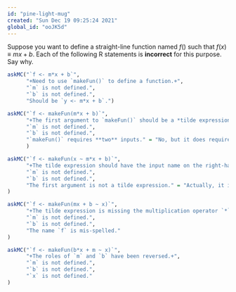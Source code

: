 ```yaml
---
id: "pine-light-mug"
created: "Sun Dec 19 09:25:24 2021"
global_id: "ooJK5d"
---
```


Suppose you want to define a straight-line function named $f()$ such that $f(x)\equiv m x + b$. Each of the following R statements is **incorrect** for this purpose. Say why.

```r
askMC("`f <- m*x + b`",
      "+Need to use `makeFun()` to define a function.+",
      "`m` is not defined.", 
      "`b` is not defined.",
      "Should be `y <- m*x + b`.")
```

```r
askMC("`f <- makeFun(m*x + b)`",
      "+The first argument to `makeFun()` should be a *tilde expression*.+",
      "`m` is not defined.", 
      "`b` is not defined.",
      "`makeFun()` requires **two** inputs." = "No, but it does require a tilde expression input."
      )
```

```r
askMC("`f <- makeFun(x ~ m*x + b)`",
      "+The tilde expression should have the input name on the right-hand side of the `~`.+",
      "`m` is not defined.", 
      "`b` is not defined.",
      "The first argument is not a tilde expression." = "Actually, it is a tilde expression, just not the right sort of tilde expression."
)
```

```r
askMC("`f <- makeFun(mx + b ~ x)`",
      "+The tilde expression is missing the multiplication operator `*` between `m` and `x`+",
      "`m` is not defined.", 
      "`b` is not defined.",
      "The name `f` is mis-spelled."
)
```

```r
askMC("`f <- makeFun(b*x + m ~ x)`",
      "+The roles of `m` and `b` have been reversed.+",
      "`m` is not defined.", 
      "`b` is not defined.",
      "`x` is not defined."
)
```
